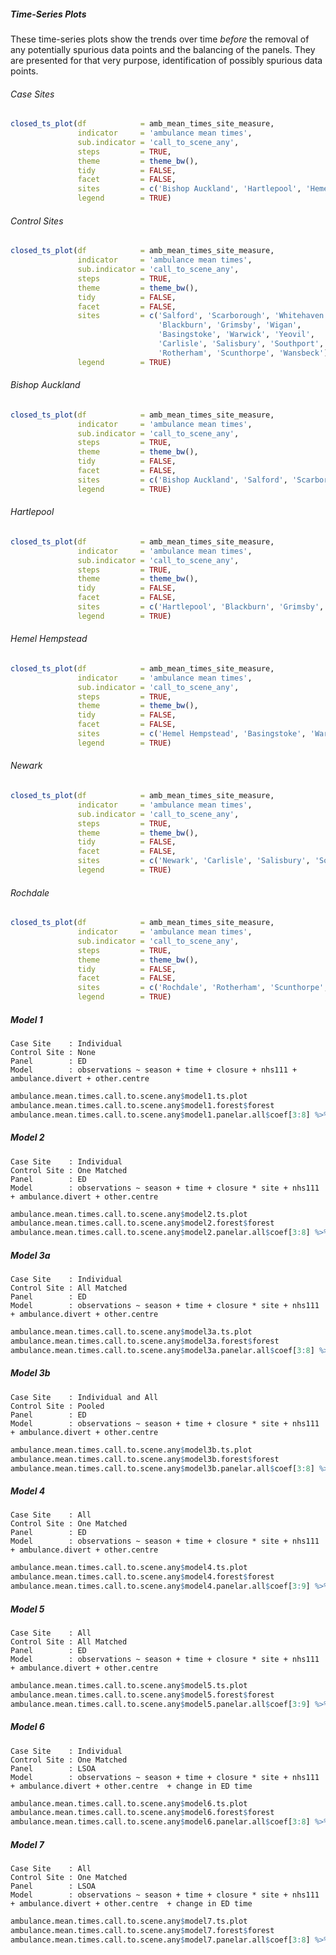 ##### Time-Series Plots

These time-series plots show the trends over time *before* the removal of any potentially spurious data points and the balancing of the panels.  They are presented for that very purpose, identification of possibly spurious data points.

###### Case Sites

```r
closed_ts_plot(df            = amb_mean_times_site_measure,
               indicator     = 'ambulance mean times',
               sub.indicator = 'call_to_scene_any',
               steps         = TRUE,
               theme         = theme_bw(),
               tidy          = FALSE,
               facet         = FALSE,
               sites         = c('Bishop Auckland', 'Hartlepool', 'Hemel Hempstead', 'Newark', 'Rochdale'),
               legend        = TRUE)
```

###### Control Sites

```r
closed_ts_plot(df            = amb_mean_times_site_measure,
               indicator     = 'ambulance mean times',
               sub.indicator = 'call_to_scene_any',
               steps         = TRUE,
               theme         = theme_bw(),
               tidy          = FALSE,
               facet         = FALSE,
               sites         = c('Salford', 'Scarborough', 'Whitehaven',
                                 'Blackburn', 'Grimsby', 'Wigan',
                                 'Basingstoke', 'Warwick', 'Yeovil',
                                 'Carlisle', 'Salisbury', 'Southport',
                                 'Rotherham', 'Scunthorpe', 'Wansbeck'),
               legend        = TRUE)
```

###### Bishop Auckland

```r
closed_ts_plot(df            = amb_mean_times_site_measure,
               indicator     = 'ambulance mean times',
               sub.indicator = 'call_to_scene_any',
               steps         = TRUE,
               theme         = theme_bw(),
               tidy          = FALSE,
               facet         = FALSE,
               sites         = c('Bishop Auckland', 'Salford', 'Scarborough', 'Whitehaven'),
               legend        = TRUE)
```

###### Hartlepool

```r
closed_ts_plot(df            = amb_mean_times_site_measure,
               indicator     = 'ambulance mean times',
               sub.indicator = 'call_to_scene_any',
               steps         = TRUE,
               theme         = theme_bw(),
               tidy          = FALSE,
               facet         = FALSE,
               sites         = c('Hartlepool', 'Blackburn', 'Grimsby', 'Wigan'),
               legend        = TRUE)
```

###### Hemel Hempstead

```r
closed_ts_plot(df            = amb_mean_times_site_measure,
               indicator     = 'ambulance mean times',
               sub.indicator = 'call_to_scene_any',
               steps         = TRUE,
               theme         = theme_bw(),
               tidy          = FALSE,
               facet         = FALSE,
               sites         = c('Hemel Hempstead', 'Basingstoke', 'Warwick', 'Yeovil'),
               legend        = TRUE)
```

###### Newark

```r
closed_ts_plot(df            = amb_mean_times_site_measure,
               indicator     = 'ambulance mean times',
               sub.indicator = 'call_to_scene_any',
               steps         = TRUE,
               theme         = theme_bw(),
               tidy          = FALSE,
               facet         = FALSE,
               sites         = c('Newark', 'Carlisle', 'Salisbury', 'Southport'),
               legend        = TRUE)
```

###### Rochdale

```r
closed_ts_plot(df            = amb_mean_times_site_measure,
               indicator     = 'ambulance mean times',
               sub.indicator = 'call_to_scene_any',
               steps         = TRUE,
               theme         = theme_bw(),
               tidy          = FALSE,
               facet         = FALSE,
               sites         = c('Rochdale', 'Rotherham', 'Scunthorpe', 'Wansbeck'),
               legend        = TRUE)
```


##### Model 1
`Case Site    : Individual`\
`Control Site : None`\
`Panel        : ED`\
`Model        : observations ~ season + time + closure + nhs111 + ambulance.divert + other.centre `\

```r
ambulance.mean.times.call.to.scene.any$model1.ts.plot
ambulance.mean.times.call.to.scene.any$model1.forest$forest
ambulance.mean.times.call.to.scene.any$model1.panelar.all$coef[3:8] %>% kable(caption = ambulance.mean.times.call.to.scene.any$model1.panelar.all$caption)
```

##### Model 2

`Case Site    : Individual`\
`Control Site : One Matched`\
`Panel        : ED`\
`Model        : observations ~ season + time + closure * site + nhs111 + ambulance.divert + other.centre `\

```r
ambulance.mean.times.call.to.scene.any$model2.ts.plot
ambulance.mean.times.call.to.scene.any$model2.forest$forest
ambulance.mean.times.call.to.scene.any$model2.panelar.all$coef[3:8] %>% kable(caption = ambulance.mean.times.call.to.scene.any$model2.panelar.all$caption)
```

##### Model 3a

`Case Site    : Individual`\
`Control Site : All Matched`\
`Panel        : ED`\
`Model        : observations ~ season + time + closure * site + nhs111 + ambulance.divert + other.centre `\

```r
ambulance.mean.times.call.to.scene.any$model3a.ts.plot
ambulance.mean.times.call.to.scene.any$model3a.forest$forest
ambulance.mean.times.call.to.scene.any$model3a.panelar.all$coef[3:8] %>% kable(caption = ambulance.mean.times.call.to.scene.any$model3a.panelar.all$caption)
```

##### Model 3b

`Case Site    : Individual and All`\
`Control Site : Pooled`\
`Panel        : ED`\
`Model        : observations ~ season + time + closure * site + nhs111 + ambulance.divert + other.centre`\

```r
ambulance.mean.times.call.to.scene.any$model3b.ts.plot
ambulance.mean.times.call.to.scene.any$model3b.forest$forest
ambulance.mean.times.call.to.scene.any$model3b.panelar.all$coef[3:8] %>% kable(caption = ambulance.mean.times.call.to.scene.any$model3b.panelar.all$caption)
```

##### Model 4

`Case Site    : All`\
`Control Site : One Matched`\
`Panel        : ED`\
`Model        : observations ~ season + time + closure * site + nhs111 + ambulance.divert + other.centre `\

```r
ambulance.mean.times.call.to.scene.any$model4.ts.plot
ambulance.mean.times.call.to.scene.any$model4.forest$forest
ambulance.mean.times.call.to.scene.any$model4.panelar.all$coef[3:9] %>% kable(caption = ambulance.mean.times.call.to.scene.any$model4.panelar.all$caption)
```

##### Model 5

`Case Site    : All`\
`Control Site : All Matched`\
`Panel        : ED`\
`Model        : observations ~ season + time + closure * site + nhs111 + ambulance.divert + other.centre `\


```r
ambulance.mean.times.call.to.scene.any$model5.ts.plot
ambulance.mean.times.call.to.scene.any$model5.forest$forest
ambulance.mean.times.call.to.scene.any$model5.panelar.all$coef[3:9] %>% kable(caption = ambulance.mean.times.call.to.scene.any$model5.panelar.all$caption)
```

##### Model 6

`Case Site    : Individual`\
`Control Site : One Matched`\
`Panel        : LSOA`\
`Model        : observations ~ season + time + closure * site + nhs111 + ambulance.divert + other.centre  + change in ED time`\

```r
ambulance.mean.times.call.to.scene.any$model6.ts.plot
ambulance.mean.times.call.to.scene.any$model6.forest$forest
ambulance.mean.times.call.to.scene.any$model6.panelar.all$coef[3:8] %>% kable(caption = ambulance.mean.times.call.to.scene.any$model6.panelar.all$caption)
```

##### Model 7

`Case Site    : All`\
`Control Site : One Matched`\
`Panel        : LSOA`\
`Model        : observations ~ season + time + closure * site + nhs111 + ambulance.divert + other.centre  + change in ED time`\

```r
ambulance.mean.times.call.to.scene.any$model7.ts.plot
ambulance.mean.times.call.to.scene.any$model7.forest$forest
ambulance.mean.times.call.to.scene.any$model7.panelar.all$coef[3:8] %>% kable(caption = ambulance.mean.times.call.to.scene.any$model7.panelar.all$caption)
```
